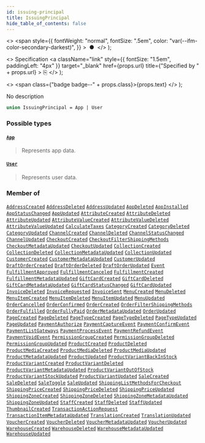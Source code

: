 ```yaml
---
id: issuing-principal
title: IssuingPrincipal
hide_table_of_contents: false
---
```


  <>
    <span
      style={{
        fontWeight: "normal",
        fontSize: ".5em",
        color: "var(--ifm-color-secondary-darkest)",
      }}
    >
      &nbsp;●&nbsp;
    </span>
  </>
);

  <>
    Specification
    <a
      className="link"
      style={{ fontSize: "1.5em", paddingLeft: "4px" }}
      target="\_blank"
      href={props.url}
      title={"Specified by " + props.url}
    >
      ⎘
    </a>
  </>
);

  <>
    <span class={"badge badge--" + props.class}>{props.text}</span>
  </>
);

No description

```graphql
union IssuingPrincipal = App | User
```

### Possible types

#### [`App`](../../api-reference/objects/app) <Badge class="secondary" text="object"/>

> Represents app data.

#### [`User`](../../api-reference/objects/user) <Badge class="secondary" text="object"/>

> Represents user data.

### Member of

[`AddressCreated`](../../api-reference/objects/address-created) <Badge class="secondary" text="object"/><Bullet />[`AddressDeleted`](../../api-reference/objects/address-deleted) <Badge class="secondary" text="object"/><Bullet />[`AddressUpdated`](../../api-reference/objects/address-updated) <Badge class="secondary" text="object"/><Bullet />[`AppDeleted`](../../api-reference/objects/app-deleted) <Badge class="secondary" text="object"/><Bullet />[`AppInstalled`](../../api-reference/objects/app-installed) <Badge class="secondary" text="object"/><Bullet />[`AppStatusChanged`](../../api-reference/objects/app-status-changed) <Badge class="secondary" text="object"/><Bullet />[`AppUpdated`](../../api-reference/objects/app-updated) <Badge class="secondary" text="object"/><Bullet />[`AttributeCreated`](../../api-reference/objects/attribute-created) <Badge class="secondary" text="object"/><Bullet />[`AttributeDeleted`](../../api-reference/objects/attribute-deleted) <Badge class="secondary" text="object"/><Bullet />[`AttributeUpdated`](../../api-reference/objects/attribute-updated) <Badge class="secondary" text="object"/><Bullet />[`AttributeValueCreated`](../../api-reference/objects/attribute-value-created) <Badge class="secondary" text="object"/><Bullet />[`AttributeValueDeleted`](../../api-reference/objects/attribute-value-deleted) <Badge class="secondary" text="object"/><Bullet />[`AttributeValueUpdated`](../../api-reference/objects/attribute-value-updated) <Badge class="secondary" text="object"/><Bullet />[`CalculateTaxes`](../../api-reference/objects/calculate-taxes) <Badge class="secondary" text="object"/><Bullet />[`CategoryCreated`](../../api-reference/objects/category-created) <Badge class="secondary" text="object"/><Bullet />[`CategoryDeleted`](../../api-reference/objects/category-deleted) <Badge class="secondary" text="object"/><Bullet />[`CategoryUpdated`](../../api-reference/objects/category-updated) <Badge class="secondary" text="object"/><Bullet />[`ChannelCreated`](../../api-reference/objects/channel-created) <Badge class="secondary" text="object"/><Bullet />[`ChannelDeleted`](../../api-reference/objects/channel-deleted) <Badge class="secondary" text="object"/><Bullet />[`ChannelStatusChanged`](../../api-reference/objects/channel-status-changed) <Badge class="secondary" text="object"/><Bullet />[`ChannelUpdated`](../../api-reference/objects/channel-updated) <Badge class="secondary" text="object"/><Bullet />[`CheckoutCreated`](../../api-reference/objects/checkout-created) <Badge class="secondary" text="object"/><Bullet />[`CheckoutFilterShippingMethods`](../../api-reference/objects/checkout-filter-shipping-methods) <Badge class="secondary" text="object"/><Bullet />[`CheckoutMetadataUpdated`](../../api-reference/objects/checkout-metadata-updated) <Badge class="secondary" text="object"/><Bullet />[`CheckoutUpdated`](../../api-reference/objects/checkout-updated) <Badge class="secondary" text="object"/><Bullet />[`CollectionCreated`](../../api-reference/objects/collection-created) <Badge class="secondary" text="object"/><Bullet />[`CollectionDeleted`](../../api-reference/objects/collection-deleted) <Badge class="secondary" text="object"/><Bullet />[`CollectionMetadataUpdated`](../../api-reference/objects/collection-metadata-updated) <Badge class="secondary" text="object"/><Bullet />[`CollectionUpdated`](../../api-reference/objects/collection-updated) <Badge class="secondary" text="object"/><Bullet />[`CustomerCreated`](../../api-reference/objects/customer-created) <Badge class="secondary" text="object"/><Bullet />[`CustomerMetadataUpdated`](../../api-reference/objects/customer-metadata-updated) <Badge class="secondary" text="object"/><Bullet />[`CustomerUpdated`](../../api-reference/objects/customer-updated) <Badge class="secondary" text="object"/><Bullet />[`DraftOrderCreated`](../../api-reference/objects/draft-order-created) <Badge class="secondary" text="object"/><Bullet />[`DraftOrderDeleted`](../../api-reference/objects/draft-order-deleted) <Badge class="secondary" text="object"/><Bullet />[`DraftOrderUpdated`](../../api-reference/objects/draft-order-updated) <Badge class="secondary" text="object"/><Bullet />[`Event`](../../api-reference/interfaces/event) <Badge class="secondary" text="interface"/><Bullet />[`FulfillmentApproved`](../../api-reference/objects/fulfillment-approved) <Badge class="secondary" text="object"/><Bullet />[`FulfillmentCanceled`](../../api-reference/objects/fulfillment-canceled) <Badge class="secondary" text="object"/><Bullet />[`FulfillmentCreated`](../../api-reference/objects/fulfillment-created) <Badge class="secondary" text="object"/><Bullet />[`FulfillmentMetadataUpdated`](../../api-reference/objects/fulfillment-metadata-updated) <Badge class="secondary" text="object"/><Bullet />[`GiftCardCreated`](../../api-reference/objects/gift-card-created) <Badge class="secondary" text="object"/><Bullet />[`GiftCardDeleted`](../../api-reference/objects/gift-card-deleted) <Badge class="secondary" text="object"/><Bullet />[`GiftCardMetadataUpdated`](../../api-reference/objects/gift-card-metadata-updated) <Badge class="secondary" text="object"/><Bullet />[`GiftCardStatusChanged`](../../api-reference/objects/gift-card-status-changed) <Badge class="secondary" text="object"/><Bullet />[`GiftCardUpdated`](../../api-reference/objects/gift-card-updated) <Badge class="secondary" text="object"/><Bullet />[`InvoiceDeleted`](../../api-reference/objects/invoice-deleted) <Badge class="secondary" text="object"/><Bullet />[`InvoiceRequested`](../../api-reference/objects/invoice-requested) <Badge class="secondary" text="object"/><Bullet />[`InvoiceSent`](../../api-reference/objects/invoice-sent) <Badge class="secondary" text="object"/><Bullet />[`MenuCreated`](../../api-reference/objects/menu-created) <Badge class="secondary" text="object"/><Bullet />[`MenuDeleted`](../../api-reference/objects/menu-deleted) <Badge class="secondary" text="object"/><Bullet />[`MenuItemCreated`](../../api-reference/objects/menu-item-created) <Badge class="secondary" text="object"/><Bullet />[`MenuItemDeleted`](../../api-reference/objects/menu-item-deleted) <Badge class="secondary" text="object"/><Bullet />[`MenuItemUpdated`](../../api-reference/objects/menu-item-updated) <Badge class="secondary" text="object"/><Bullet />[`MenuUpdated`](../../api-reference/objects/menu-updated) <Badge class="secondary" text="object"/><Bullet />[`OrderCancelled`](../../api-reference/objects/order-cancelled) <Badge class="secondary" text="object"/><Bullet />[`OrderConfirmed`](../../api-reference/objects/order-confirmed) <Badge class="secondary" text="object"/><Bullet />[`OrderCreated`](../../api-reference/objects/order-created) <Badge class="secondary" text="object"/><Bullet />[`OrderFilterShippingMethods`](../../api-reference/objects/order-filter-shipping-methods) <Badge class="secondary" text="object"/><Bullet />[`OrderFulfilled`](../../api-reference/objects/order-fulfilled) <Badge class="secondary" text="object"/><Bullet />[`OrderFullyPaid`](../../api-reference/objects/order-fully-paid) <Badge class="secondary" text="object"/><Bullet />[`OrderMetadataUpdated`](../../api-reference/objects/order-metadata-updated) <Badge class="secondary" text="object"/><Bullet />[`OrderUpdated`](../../api-reference/objects/order-updated) <Badge class="secondary" text="object"/><Bullet />[`PageCreated`](../../api-reference/objects/page-created) <Badge class="secondary" text="object"/><Bullet />[`PageDeleted`](../../api-reference/objects/page-deleted) <Badge class="secondary" text="object"/><Bullet />[`PageTypeCreated`](../../api-reference/objects/page-type-created) <Badge class="secondary" text="object"/><Bullet />[`PageTypeDeleted`](../../api-reference/objects/page-type-deleted) <Badge class="secondary" text="object"/><Bullet />[`PageTypeUpdated`](../../api-reference/objects/page-type-updated) <Badge class="secondary" text="object"/><Bullet />[`PageUpdated`](../../api-reference/objects/page-updated) <Badge class="secondary" text="object"/><Bullet />[`PaymentAuthorize`](../../api-reference/objects/payment-authorize) <Badge class="secondary" text="object"/><Bullet />[`PaymentCaptureEvent`](../../api-reference/objects/payment-capture-event) <Badge class="secondary" text="object"/><Bullet />[`PaymentConfirmEvent`](../../api-reference/objects/payment-confirm-event) <Badge class="secondary" text="object"/><Bullet />[`PaymentListGateways`](../../api-reference/objects/payment-list-gateways) <Badge class="secondary" text="object"/><Bullet />[`PaymentProcessEvent`](../../api-reference/objects/payment-process-event) <Badge class="secondary" text="object"/><Bullet />[`PaymentRefundEvent`](../../api-reference/objects/payment-refund-event) <Badge class="secondary" text="object"/><Bullet />[`PaymentVoidEvent`](../../api-reference/objects/payment-void-event) <Badge class="secondary" text="object"/><Bullet />[`PermissionGroupCreated`](../../api-reference/objects/permission-group-created) <Badge class="secondary" text="object"/><Bullet />[`PermissionGroupDeleted`](../../api-reference/objects/permission-group-deleted) <Badge class="secondary" text="object"/><Bullet />[`PermissionGroupUpdated`](../../api-reference/objects/permission-group-updated) <Badge class="secondary" text="object"/><Bullet />[`ProductCreated`](../../api-reference/objects/product-created) <Badge class="secondary" text="object"/><Bullet />[`ProductDeleted`](../../api-reference/objects/product-deleted) <Badge class="secondary" text="object"/><Bullet />[`ProductMediaCreated`](../../api-reference/objects/product-media-created) <Badge class="secondary" text="object"/><Bullet />[`ProductMediaDeleted`](../../api-reference/objects/product-media-deleted) <Badge class="secondary" text="object"/><Bullet />[`ProductMediaUpdated`](../../api-reference/objects/product-media-updated) <Badge class="secondary" text="object"/><Bullet />[`ProductMetadataUpdated`](../../api-reference/objects/product-metadata-updated) <Badge class="secondary" text="object"/><Bullet />[`ProductUpdated`](../../api-reference/objects/product-updated) <Badge class="secondary" text="object"/><Bullet />[`ProductVariantBackInStock`](../../api-reference/objects/product-variant-back-in-stock) <Badge class="secondary" text="object"/><Bullet />[`ProductVariantCreated`](../../api-reference/objects/product-variant-created) <Badge class="secondary" text="object"/><Bullet />[`ProductVariantDeleted`](../../api-reference/objects/product-variant-deleted) <Badge class="secondary" text="object"/><Bullet />[`ProductVariantMetadataUpdated`](../../api-reference/objects/product-variant-metadata-updated) <Badge class="secondary" text="object"/><Bullet />[`ProductVariantOutOfStock`](../../api-reference/objects/product-variant-out-of-stock) <Badge class="secondary" text="object"/><Bullet />[`ProductVariantStockUpdated`](../../api-reference/objects/product-variant-stock-updated) <Badge class="secondary" text="object"/><Bullet />[`ProductVariantUpdated`](../../api-reference/objects/product-variant-updated) <Badge class="secondary" text="object"/><Bullet />[`SaleCreated`](../../api-reference/objects/sale-created) <Badge class="secondary" text="object"/><Bullet />[`SaleDeleted`](../../api-reference/objects/sale-deleted) <Badge class="secondary" text="object"/><Bullet />[`SaleToggle`](../../api-reference/objects/sale-toggle) <Badge class="secondary" text="object"/><Bullet />[`SaleUpdated`](../../api-reference/objects/sale-updated) <Badge class="secondary" text="object"/><Bullet />[`ShippingListMethodsForCheckout`](../../api-reference/objects/shipping-list-methods-for-checkout) <Badge class="secondary" text="object"/><Bullet />[`ShippingPriceCreated`](../../api-reference/objects/shipping-price-created) <Badge class="secondary" text="object"/><Bullet />[`ShippingPriceDeleted`](../../api-reference/objects/shipping-price-deleted) <Badge class="secondary" text="object"/><Bullet />[`ShippingPriceUpdated`](../../api-reference/objects/shipping-price-updated) <Badge class="secondary" text="object"/><Bullet />[`ShippingZoneCreated`](../../api-reference/objects/shipping-zone-created) <Badge class="secondary" text="object"/><Bullet />[`ShippingZoneDeleted`](../../api-reference/objects/shipping-zone-deleted) <Badge class="secondary" text="object"/><Bullet />[`ShippingZoneMetadataUpdated`](../../api-reference/objects/shipping-zone-metadata-updated) <Badge class="secondary" text="object"/><Bullet />[`ShippingZoneUpdated`](../../api-reference/objects/shipping-zone-updated) <Badge class="secondary" text="object"/><Bullet />[`StaffCreated`](../../api-reference/objects/staff-created) <Badge class="secondary" text="object"/><Bullet />[`StaffDeleted`](../../api-reference/objects/staff-deleted) <Badge class="secondary" text="object"/><Bullet />[`StaffUpdated`](../../api-reference/objects/staff-updated) <Badge class="secondary" text="object"/><Bullet />[`ThumbnailCreated`](../../api-reference/objects/thumbnail-created) <Badge class="secondary" text="object"/><Bullet />[`TransactionActionRequest`](../../api-reference/objects/transaction-action-request) <Badge class="secondary" text="object"/><Bullet />[`TransactionItemMetadataUpdated`](../../api-reference/objects/transaction-item-metadata-updated) <Badge class="secondary" text="object"/><Bullet />[`TranslationCreated`](../../api-reference/objects/translation-created) <Badge class="secondary" text="object"/><Bullet />[`TranslationUpdated`](../../api-reference/objects/translation-updated) <Badge class="secondary" text="object"/><Bullet />[`VoucherCreated`](../../api-reference/objects/voucher-created) <Badge class="secondary" text="object"/><Bullet />[`VoucherDeleted`](../../api-reference/objects/voucher-deleted) <Badge class="secondary" text="object"/><Bullet />[`VoucherMetadataUpdated`](../../api-reference/objects/voucher-metadata-updated) <Badge class="secondary" text="object"/><Bullet />[`VoucherUpdated`](../../api-reference/objects/voucher-updated) <Badge class="secondary" text="object"/><Bullet />[`WarehouseCreated`](../../api-reference/objects/warehouse-created) <Badge class="secondary" text="object"/><Bullet />[`WarehouseDeleted`](../../api-reference/objects/warehouse-deleted) <Badge class="secondary" text="object"/><Bullet />[`WarehouseMetadataUpdated`](../../api-reference/objects/warehouse-metadata-updated) <Badge class="secondary" text="object"/><Bullet />[`WarehouseUpdated`](../../api-reference/objects/warehouse-updated) <Badge class="secondary" text="object"/>

